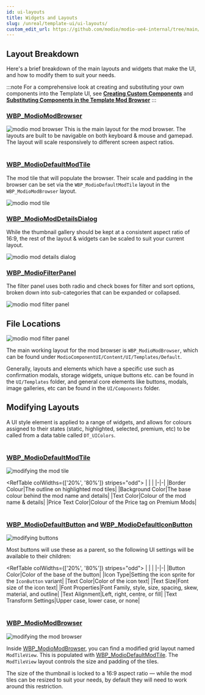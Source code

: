 ```yaml
---
id: ui-layouts
title: Widgets and Layouts
slug: /unreal/template-ui/ui-layouts/
custom_edit_url: https://github.com/modio/modio-ue4-internal/tree/main/Plugins/ModioComponentUI/Doc/doc_root/en-us/template-ui/ui_layouts.mdx
---
```



## Layout Breakdown
Here's a brief breakdown of the main layouts and widgets that make the UI, and how to modify them to suit your needs.

:::note
For a comprehensive look at creating and substituting your own components into the Template UI, see [**Creating Custom Components**](/unreal/component-ui/custom-components/) and [**Substituting Components in the Template Mod Browser**](/unreal/component-ui/substitute-components/)
:::

### [WBP_ModioModBrowser](/unreal/ui-refdocs/#wbp_modiomodbrowser)
![modio mod browser](img/modiomodbrowser.png)
This is the main layout for the mod browser.
The layouts are built to be navigable on both keyboard & mouse and gamepad.  The layout will scale responsively to different screen aspect ratios.
 \
&nbsp;

### [WBP_ModioDefaultModTile](/unreal/ui-refdocs/#wbp_modiodefaultmodtile)
The mod tile that will populate the browser. Their scale and padding in the browser can be set via the `WBP_ModioDefaultModTile` layout in the `WBP_ModioModBrowser` layout.

![modio mod tile](img/modtileview.png)

### [WBP_ModioModDetailsDialog](/unreal/ui-refdocs/#wbp_modiomoddetailsdialog)

While the thumbnail gallery should be kept at a consistent aspect ratio of 16:9, the rest of the layout & widgets can be scaled to suit your current layout.

![modio mod details dialog](img/modiomoddetailsdialog.png)

### [WBP_ModioFilterPanel](/unreal/ui-refdocs/#wbp_modiofilterpanel)

The filter panel uses both radio and check boxes for filter and sort options, broken down into sub-categories that can be expanded or collapsed.

![modio mod filter panel](img/modiofilterpanel.png)

## File Locations

![modio mod filter panel](img/file_locations.png)

The main working layout for the mod browser is `WBP_ModioModBrowser`, which can be found under 
`ModioComponentUI/Content/UI/Templates/Default`.

Generally, layouts and elements which have a specific use such as confirmation modals, storage widgets, unique buttons etc. can be found in the `UI/Templates` folder, and general core elements like buttons, modals, image galleries, etc can be found in the `UI/Components` folder.

## Modifying Layouts
A UI style element is applied to a range of widgets, and allows for colours assigned to their states (static, highlighted, selected, premium, etc) to be called from a data table called `DT_UIColors`.
\
&nbsp;

### [WBP_ModioDefaultModTile](/unreal/ui-refdocs/#wbp_modiodefaultmodtile)

![modifying the mod tile](img/modiodefaultmodtile_edit.png)


<RefTable colWidths={['20%', '80%']} stripes="odd">
| | |
|-|-|
|Border Colour|The outline on highlighted mod tiles|
|Background Color|The base colour behind the mod name and details|
|Text Color|Colour of the  mod name & details|
|Price Text Color|Colour of the Price tag on Premium Mods|
</RefTable>
\
&nbsp;

### [WBP_ModioDefaultButton](/unreal/ui-refdocs/#wbp_modiodefaultbutton) and [WBP_ModioDefaultIconButton](/unreal/ui-refdocs/#wbp_modiodefaulticonbutton)

![modifying buttons](img/modiodefaultbutton_edit.png)


Most buttons will use these as a parent, so the following UI settings will be available to their children:

<RefTable colWidths={['20%', '80%']} stripes="odd">
| | |
|-|-|
|Button Color|Color of the base of the button|
|Icon Type|Setting the icon sprite for the `IconButton` variant|
|Text Color|Color of the icon text|
|Text Size|Font size of the icon text|
|Font Properties|Font Family, style, size, spacing, skew, material, and outline|
|Text Alignment|Left, right, centre, or fill|
|Text Transform Settings|Upper case, lower case, or none|
</RefTable>
\
&nbsp;

### [WBP_ModioModBrowser](/unreal/ui-refdocs/#wbp_modiomodbrowser)

![modifying the mod browser](img/modiomodbrowser_edit.png)

Inside [WBP_ModioModBrowser](/unreal/ui-refdocs/#wbp_modiomodbrowser), you can find a modified grid layout named `ModTileView`. This is populated with [WBP_ModioDefaultModTile](/unreal/ui-refdocs/#wbp_modiodefaultmodtile). The `ModTileView` layout controls the size and padding of the tiles.

The size of the thumbnail is locked to a 16:9 aspect ratio — while the mod tiles can be resized to suit your needs, by default they will need to work around this restriction.

